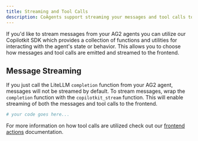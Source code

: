 ```yaml
---
title: Streaming and Tool Calls
description: CoAgents support streaming your messages and tool calls to the frontend.
---
```


If you'd like to stream messages from your AG2 agents you can utilize our Copilotkit SDK which provides a collection
of functions and utilities for interacting with the agent's state or behavior. This allows you to choose how messages and
tool calls are emitted and streamed to the frontend.

## Message Streaming

If you just call the LiteLLM `completion` function from your AG2 agent, messages will not be streamed by default.
To stream messages, wrap the `completion` function with the `copilotkit_stream` function. This will enable streaming
of both the messages and tool calls to the frontend.

```python
# your code goes here...
```

For more information on how tool calls are utilized check out our [frontend actions](/ag2/frontend-actions)
documentation. 